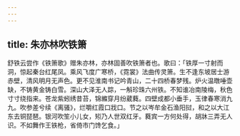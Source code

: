 ```yaml
---
---
---
```

title: 朱亦林吹铁箫
---



舒铁云尝作《铁箫歌》赠朱亦林，亦林固善吹铁箫者也。歌曰：「铁厚一寸射而洞，惊起秦台红尾凤。乘风飞度广寒桥，《霓裳》法曲传灵箫。生不逢东坡居士游赤壁，清风明月无声色。更不见淮南书记吟青山，二十四桥春梦残。炉火温暾唾壶缺，不铸黄金铸白雪。深山大泽无人踪，一斛珍珠六州铁。不知谁冶南陵梅，秋色寸寸绕指来。苍龙紫蚓绣昔苔，锦縧穿月纷葳蕤。四壁成都小垂手，玉律春寒消九九。吹参差兮续《离骚》，烂嚼红霞口戕口。节之以岑牟金石渔阳挝，和之以大江东去铜琵琶。银河吹笙小儿女，矧乃人世双红牙。蕤宾一方何处得，胡牀三弄无人识。不如舞作王铁枪，省倚市门馋乞食。」